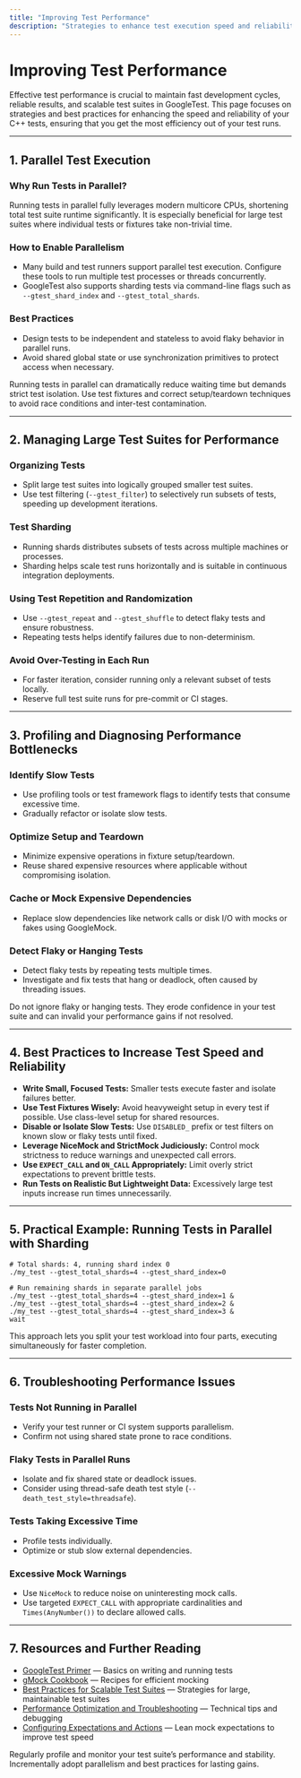 ```yaml
---
title: "Improving Test Performance"
description: "Strategies to enhance test execution speed and reliability, including parallel execution, best practices for large test suites, and profiling tips."
---
```


# Improving Test Performance

Effective test performance is crucial to maintain fast development cycles, reliable results, and scalable test suites in GoogleTest. This page focuses on strategies and best practices for enhancing the speed and reliability of your C++ tests, ensuring that you get the most efficiency out of your test runs.

---

## 1. Parallel Test Execution

### Why Run Tests in Parallel?
Running tests in parallel fully leverages modern multicore CPUs, shortening total test suite runtime significantly. It is especially beneficial for large test suites where individual tests or fixtures take non-trivial time.

### How to Enable Parallelism
- Many build and test runners support parallel test execution. Configure these tools to run multiple test processes or threads concurrently.
- GoogleTest also supports sharding tests via command-line flags such as `--gtest_shard_index` and `--gtest_total_shards`.

### Best Practices
- Design tests to be independent and stateless to avoid flaky behavior in parallel runs.
- Avoid shared global state or use synchronization primitives to protect access when necessary.

<Tip>
Running tests in parallel can dramatically reduce waiting time but demands strict test isolation. Use test fixtures and correct setup/teardown techniques to avoid race conditions and inter-test contamination.
</Tip>

---

## 2. Managing Large Test Suites for Performance

### Organizing Tests
- Split large test suites into logically grouped smaller test suites.
- Use test filtering (`--gtest_filter`) to selectively run subsets of tests, speeding up development iterations.

### Test Sharding
- Running shards distributes subsets of tests across multiple machines or processes.
- Sharding helps scale test runs horizontally and is suitable in continuous integration deployments.

### Using Test Repetition and Randomization
- Use `--gtest_repeat` and `--gtest_shuffle` to detect flaky tests and ensure robustness.
- Repeating tests helps identify failures due to non-determinism.

### Avoid Over-Testing in Each Run
- For faster iteration, consider running only a relevant subset of tests locally.
- Reserve full test suite runs for pre-commit or CI stages.

---

## 3. Profiling and Diagnosing Performance Bottlenecks

### Identify Slow Tests
- Use profiling tools or test framework flags to identify tests that consume excessive time.
- Gradually refactor or isolate slow tests.

### Optimize Setup and Teardown
- Minimize expensive operations in fixture setup/teardown.
- Reuse shared expensive resources where applicable without compromising isolation.

### Cache or Mock Expensive Dependencies
- Replace slow dependencies like network calls or disk I/O with mocks or fakes using GoogleMock.

### Detect Flaky or Hanging Tests
- Detect flaky tests by repeating tests multiple times.
- Investigate and fix tests that hang or deadlock, often caused by threading issues.

<Warning>
Do not ignore flaky or hanging tests. They erode confidence in your test suite and can invalid your performance gains if not resolved.
</Warning>

---

## 4. Best Practices to Increase Test Speed and Reliability

- **Write Small, Focused Tests:** Smaller tests execute faster and isolate failures better.
- **Use Test Fixtures Wisely:** Avoid heavyweight setup in every test if possible. Use class-level setup for shared resources.
- **Disable or Isolate Slow Tests:** Use `DISABLED_` prefix or test filters on known slow or flaky tests until fixed.
- **Leverage NiceMock and StrictMock Judiciously:** Control mock strictness to reduce warnings and unexpected call errors.
- **Use `EXPECT_CALL` and `ON_CALL` Appropriately:** Limit overly strict expectations to prevent brittle tests.
- **Run Tests on Realistic But Lightweight Data:** Excessively large test inputs increase run times unnecessarily.

---

## 5. Practical Example: Running Tests in Parallel with Sharding

```shell
# Total shards: 4, running shard index 0
./my_test --gtest_total_shards=4 --gtest_shard_index=0

# Run remaining shards in separate parallel jobs
./my_test --gtest_total_shards=4 --gtest_shard_index=1 &
./my_test --gtest_total_shards=4 --gtest_shard_index=2 &
./my_test --gtest_total_shards=4 --gtest_shard_index=3 &
wait
```

This approach lets you split your test workload into four parts, executing simultaneously for faster completion.

---

## 6. Troubleshooting Performance Issues

### Tests Not Running in Parallel
- Verify your test runner or CI system supports parallelism.
- Confirm not using shared state prone to race conditions.

### Flaky Tests in Parallel Runs
- Isolate and fix shared state or deadlock issues.
- Consider using thread-safe death test style (`--death_test_style=threadsafe`).

### Tests Taking Excessive Time
- Profile tests individually.
- Optimize or stub slow external dependencies.

### Excessive Mock Warnings
- Use `NiceMock` to reduce noise on uninteresting mock calls.
- Use targeted `EXPECT_CALL` with appropriate cardinalities and `Times(AnyNumber())` to declare allowed calls.

---

## 7. Resources and Further Reading

- [GoogleTest Primer](primer.md) — Basics on writing and running tests
- [gMock Cookbook](gmock_cook_book.md) — Recipes for efficient mocking
- [Best Practices for Scalable Test Suites](guides/real-world-patterns/best-practices-patterns.md) — Strategies for large, maintainable test suites
- [Performance Optimization and Troubleshooting](guides/real-world-patterns/performance-troubleshooting.md) — Technical tips and debugging
- [Configuring Expectations and Actions](guides/mocking-advanced-testing/configuring-expectations-actions.md) — Lean mock expectations to improve test speed

<Tip>
Regularly profile and monitor your test suite’s performance and stability. Incrementally adopt parallelism and best practices for lasting gains.
</Tip>